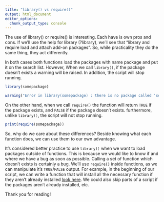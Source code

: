```yaml
---
title: "library() vs require()"
output: html_document
editor_options: 
  chunk_output_type: console
---
```



The use of library() or require() is interesting. Each have is own pros and cons. If we'll use the help for library (?library), we'll see that "library and require load and attach add-on packages". So, while practicality they do the same thing, they act differently. 

In both cases both functions load the packages with name package and put it on the search list. However, When we call `library()`, if the package doesn't exists a warning will be raised. In addition, the script will stop running.  
```r
library(somepackage)
```

```r
warning("Error in library(somepackage) : there is no package called ‘somepackage’)")

```

On the other hand, when we call `require()` the function will return `TRUE` if the package exists, and `FALSE` if the package doesn't exists. furthermore, unlike `library()`, the script will not stop running. 
```r
print(require(somepackage))
```

So, why do we care about these differences? 
Beside knowing what each function does, we can use them to our own advantage. 

It's considered better practice to use `library()` when we want to load packages outside of functions. This is because we would like to know if and where we have a bug as soon as possible. Calling a set of function which doesn't exists is certainly a bug. We'll use `require()` inside functions, as we can manipulate it's `TRUE`/`FALSE` output. For example, in the beginning of our script, we can write a function that will install all the necessary function if they aren't already installed [look here](). We could also skip parts of a script if the packages aren't already installed, etc. 

Thank you for reading! 





